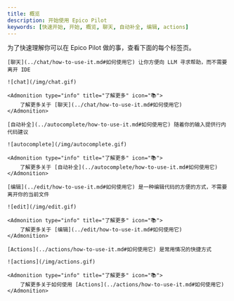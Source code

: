 ```yaml
---
title: 概览
description: 开始使用 Epico Pilot
keywords: [快速开始, 开始, 概览, 聊天, 自动补全, 编辑, actions]
---
```



为了快速理解你可以在 Epico Pilot 做的事，查看下面的每个标签页。

<Tabs>
  <TabItem value="chat" label="聊天">

    [聊天](../chat/how-to-use-it.md#如何使用它) 让你方便向 LLM 寻求帮助，而不需要离开 IDE

    ![chat](/img/chat.gif)

    <Admonition type="info" title="了解更多" icon="📚">
        了解更多关于 [聊天](../chat/how-to-use-it.md#如何使用它)
    </Admonition>

  </TabItem>
  <TabItem value="autocomplete" label="自动补全">

    [自动补全](../autocomplete/how-to-use-it.md#如何使用它) 随着你的输入提供行内代码建议

    ![autocomplete](/img/autocomplete.gif)

    <Admonition type="info" title="了解更多" icon="📚">
        了解更多关于 [自动补全](../autocomplete/how-to-use-it.md#如何使用它)
    </Admonition>

  </TabItem>
  <TabItem value="edit" label="编辑">

    [编辑](../edit/how-to-use-it.md#如何使用它) 是一种编辑代码的方便的方式，不需要离开你的当前文件

    ![edit](/img/edit.gif)

    <Admonition type="info" title="了解更多" icon="📚">
        了解更多关于 [编辑](../edit/how-to-use-it.md#如何使用它)
    </Admonition>

  </TabItem>
  <TabItem value="s" label="Actions">

    [Actions](../actions/how-to-use-it.md#如何使用它) 是常用情况的快捷方式

    ![actions](/img/actions.gif)

    <Admonition type="info" title="了解更多" icon="📚">
        了解更多关于如何使用 [Actions](../actions/how-to-use-it.md#如何使用它)
    </Admonition>

  </TabItem>
</Tabs>
